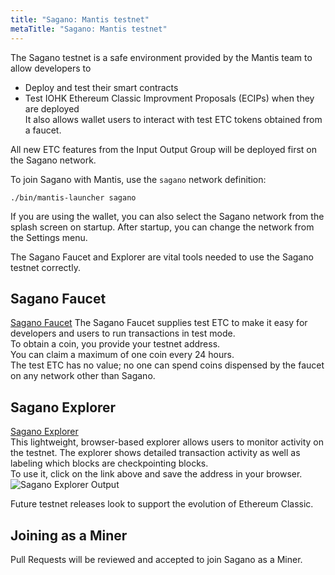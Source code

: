 ```yaml
---
title: "Sagano: Mantis testnet"
metaTitle: "Sagano: Mantis testnet"
---
```


The Sagano testnet is a safe environment provided by the Mantis team to allow developers to  
 - Deploy and test their smart contracts
 - Test IOHK Ethereum Classic Improvment Proposals (ECIPs) when they are deployed  
 It also allows wallet users to interact with test ETC tokens obtained from a faucet.

 All new ETC features from the Input Output Group will be deployed first on the Sagano network.

To join Sagano with Mantis, use the `sagano` network definition:

```
./bin/mantis-launcher sagano
```
If you are using the wallet, you can also select the Sagano network from the splash screen on startup. After startup, you can change the network from the Settings menu.  

The Sagano Faucet and Explorer are vital tools needed to use the Sagano testnet correctly.

## Sagano Faucet

[Sagano Faucet](https://mantis-testnet-faucet-web.mantis.ws/) 
The Sagano Faucet supplies test ETC to make it easy for developers and users to run transactions in test mode.  
To obtain a coin, you provide your testnet address.   
You can claim a maximum of one coin every 24 hours.  
The test ETC has no value; no one can spend coins dispensed by the faucet on any network other than Sagano.  

## Sagano Explorer

[Sagano Explorer](https://mantis-testnet-explorer.mantis.ws/)  
This lightweight, browser-based explorer allows users to monitor activity on the testnet. The explorer shows detailed transaction activity as well as labeling which blocks are checkpointing blocks.  
To use it, click on the link above and save the address in your browser.
![Sagano Explorer Output](../images/13-sagano-explorer.png)

Future testnet releases look to support the evolution of  Ethereum Classic.
## Joining as a Miner

Pull Requests will be reviewed and accepted to join Sagano as a Miner.


